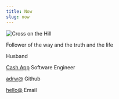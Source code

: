 ```yaml
---
title: Now
slug: now
---
```


![Cross on the Hill](./img/cross-on-the-hill.jpg)

Follower of the way and the truth and the life

Husband

[Cash App][gch] Software Engineer

[adrw@][gh] Github

[hello@][email] Email

[gh]: https://github.com/adrw
[gch]: https://github.com/cashapp
[email]: mailto:hello@adrw.xyz
